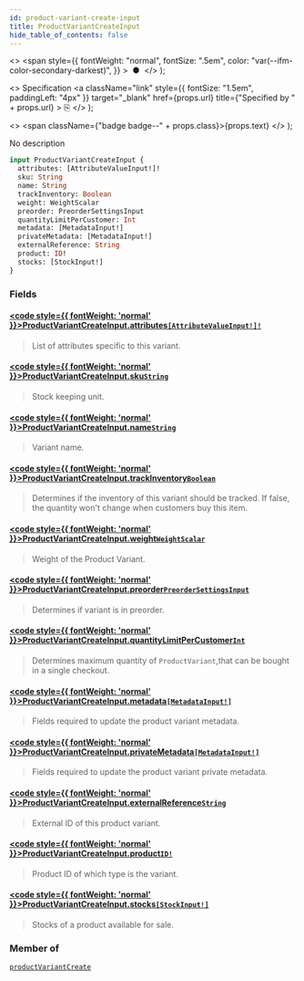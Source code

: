 ```yaml
---
id: product-variant-create-input
title: ProductVariantCreateInput
hide_table_of_contents: false
---
```


  <>
    <span
      style={{
        fontWeight: "normal",
        fontSize: ".5em",
        color: "var(--ifm-color-secondary-darkest)",
      }}
    >
      &nbsp;●&nbsp;
    </span>
  </>
);

  <>
    Specification
    <a
      className="link"
      style={{ fontSize: "1.5em", paddingLeft: "4px" }}
      target="\_blank"
      href={props.url}
      title={"Specified by " + props.url}
    >
      ⎘
    </a>
  </>
);

  <>
    <span className={"badge badge--" + props.class}>{props.text}</span>
  </>
);

No description

```graphql
input ProductVariantCreateInput {
  attributes: [AttributeValueInput!]!
  sku: String
  name: String
  trackInventory: Boolean
  weight: WeightScalar
  preorder: PreorderSettingsInput
  quantityLimitPerCustomer: Int
  metadata: [MetadataInput!]
  privateMetadata: [MetadataInput!]
  externalReference: String
  product: ID!
  stocks: [StockInput!]
}
```

### Fields

#### [<code style={{ fontWeight: 'normal' }}>ProductVariantCreateInput.<b>attributes</b></code>](#)<Bullet />[`[AttributeValueInput!]!`](../../../api-reference/attributes/inputs/attribute-value-input) <Badge class="secondary" text="non-null"/> <Badge class="secondary" text="input"/>

> List of attributes specific to this variant.

#### [<code style={{ fontWeight: 'normal' }}>ProductVariantCreateInput.<b>sku</b></code>](#)<Bullet />[`String`](../../../api-reference/miscellaneous/scalars/string) <Badge class="secondary" text="scalar"/>

> Stock keeping unit.

#### [<code style={{ fontWeight: 'normal' }}>ProductVariantCreateInput.<b>name</b></code>](#)<Bullet />[`String`](../../../api-reference/miscellaneous/scalars/string) <Badge class="secondary" text="scalar"/>

> Variant name.

#### [<code style={{ fontWeight: 'normal' }}>ProductVariantCreateInput.<b>trackInventory</b></code>](#)<Bullet />[`Boolean`](../../../api-reference/miscellaneous/scalars/boolean) <Badge class="secondary" text="scalar"/>

> Determines if the inventory of this variant should be tracked. If false, the quantity won't change when customers buy this item.

#### [<code style={{ fontWeight: 'normal' }}>ProductVariantCreateInput.<b>weight</b></code>](#)<Bullet />[`WeightScalar`](../../../api-reference/miscellaneous/scalars/weight-scalar) <Badge class="secondary" text="scalar"/>

> Weight of the Product Variant.

#### [<code style={{ fontWeight: 'normal' }}>ProductVariantCreateInput.<b>preorder</b></code>](#)<Bullet />[`PreorderSettingsInput`](../../../api-reference/products/inputs/preorder-settings-input) <Badge class="secondary" text="input"/>

> Determines if variant is in preorder.

<Badge text="Added in Saleor 3.1" class="secondary margin-bottom--sm" />

<FeaturePreview />

>

#### [<code style={{ fontWeight: 'normal' }}>ProductVariantCreateInput.<b>quantityLimitPerCustomer</b></code>](#)<Bullet />[`Int`](../../../api-reference/miscellaneous/scalars/int) <Badge class="secondary" text="scalar"/>

> Determines maximum quantity of `ProductVariant`,that can be bought in a single checkout.

<Badge text="Added in Saleor 3.1" class="secondary margin-bottom--sm" />

<FeaturePreview />

>

#### [<code style={{ fontWeight: 'normal' }}>ProductVariantCreateInput.<b>metadata</b></code>](#)<Bullet />[`[MetadataInput!]`](../../../api-reference/miscellaneous/inputs/metadata-input) <Badge class="secondary" text="list"/> <Badge class="secondary" text="input"/>

> Fields required to update the product variant metadata.

<Badge text="Added in Saleor 3.8" class="secondary margin-bottom--sm" />

>

#### [<code style={{ fontWeight: 'normal' }}>ProductVariantCreateInput.<b>privateMetadata</b></code>](#)<Bullet />[`[MetadataInput!]`](../../../api-reference/miscellaneous/inputs/metadata-input) <Badge class="secondary" text="list"/> <Badge class="secondary" text="input"/>

> Fields required to update the product variant private metadata.

<Badge text="Added in Saleor 3.8" class="secondary margin-bottom--sm" />

>

#### [<code style={{ fontWeight: 'normal' }}>ProductVariantCreateInput.<b>externalReference</b></code>](#)<Bullet />[`String`](../../../api-reference/miscellaneous/scalars/string) <Badge class="secondary" text="scalar"/>

> External ID of this product variant.

<Badge text="Added in Saleor 3.10" class="secondary margin-bottom--sm" />

>

#### [<code style={{ fontWeight: 'normal' }}>ProductVariantCreateInput.<b>product</b></code>](#)<Bullet />[`ID!`](../../../api-reference/miscellaneous/scalars/id) <Badge class="secondary" text="non-null"/> <Badge class="secondary" text="scalar"/>

> Product ID of which type is the variant.

#### [<code style={{ fontWeight: 'normal' }}>ProductVariantCreateInput.<b>stocks</b></code>](#)<Bullet />[`[StockInput!]`](../../../api-reference/products/inputs/stock-input) <Badge class="secondary" text="list"/> <Badge class="secondary" text="input"/>

> Stocks of a product available for sale.

### Member of

[`productVariantCreate`](../../../api-reference/products/mutations/product-variant-create) <Badge class="secondary" text="mutation"/>

